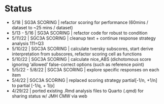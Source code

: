 # Status {.unnumbered}

-   5/18 \| SG3A SCORING \| refactor scoring for performance (60mins / dataset to \~25 mins / dataset)
-   5/13 - 5/16 \| SG3A SCORING \| refactor code for robust to condition
-   5/11/22 \| SGC3A SCORING \| cleanup text + continue response strategy analysis 111=Q3
-   5/10/22 \| SGC3A SCORING \| calculate tversky subscores, start derive interpretation from subscores, refactor scoring cell as functions
-   5/10/22 \| SGC3A SCORING \| calculate nice_ABS (dichotomous score ignoring 'allowed' false-correct options (such as reference point)
-   5/5/22 - 5/8/22 \| SGC3A SCORING \| explore specific responses on each item
-   5/4/22 \| SGC3A SCORING \| replaced scoring strategy partial\[-1/n, +1/n\] to partial \[-1/q, + 1/p\]
-   4/29/22 \| ported existing .Rmd analysis files to Quarto (.qmd) for sharing status w/ JMH CMW via web

